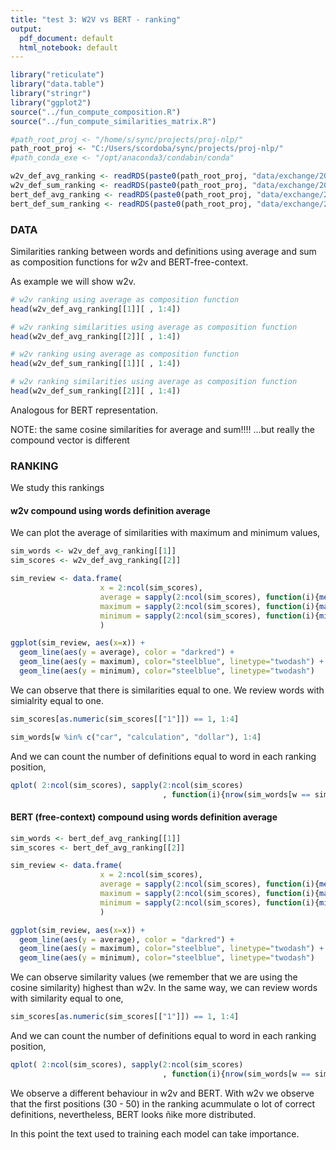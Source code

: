 ```yaml
---
title: "test 3: W2V vs BERT - ranking"
output:
  pdf_document: default
  html_notebook: default
---
```



```r
library("reticulate")
library("data.table")
library("stringr")
library("ggplot2")
source("../fun_compute_composition.R")
source("../fun_compute_similarities_matrix.R")

#path_root_proj <- "/home/s/sync/projects/proj-nlp/"
path_root_proj <- "C:/Users/scordoba/sync/projects/proj-nlp/"
#path_conda_exe <- "/opt/anaconda3/condabin/conda" 

w2v_def_avg_ranking <- readRDS(paste0(path_root_proj, "data/exchange/20200118-test3-wToDef/w2v_def_avg_ranking.rds"))
w2v_def_sum_ranking <- readRDS(paste0(path_root_proj, "data/exchange/20200118-test3-wToDef/w2v_def_sum_ranking.rds"))
bert_def_avg_ranking <- readRDS(paste0(path_root_proj, "data/exchange/20200118-test3-wToDef/bert_def_avg_ranking.rds"))
bert_def_sum_ranking <- readRDS(paste0(path_root_proj, "data/exchange/20200118-test3-wToDef/bert_def_sum_ranking.rds"))
```

### DATA

Similarities ranking between words and definitions using average and sum as composition functions for w2v and BERT-free-context.

As example we will show w2v.


```r
# w2v ranking using average as composition function
head(w2v_def_avg_ranking[[1]][ , 1:4])
```

```r
# w2v ranking similarities using average as composition function
head(w2v_def_avg_ranking[[2]][ , 1:4])
```

```r
# w2v ranking using average as composition function
head(w2v_def_sum_ranking[[1]][ , 1:4])
```

```r
# w2v ranking similarities using average as composition function
head(w2v_def_sum_ranking[[2]][ , 1:4])
```


Analogous for BERT representation.



NOTE: the same cosine similarities for average and sum!!!! ...but really the compound vector is different 



### RANKING

We study this rankings

#### w2v compound using words definition average

We can plot the average of similarities with maximum and minimum values,


```r
sim_words <- w2v_def_avg_ranking[[1]]
sim_scores <- w2v_def_avg_ranking[[2]]

sim_review <- data.frame(
                    x = 2:ncol(sim_scores),
                    average = sapply(2:ncol(sim_scores), function(i){mean(as.numeric(sim_scores[[i]]))}),
                    maximum = sapply(2:ncol(sim_scores), function(i){max(as.numeric(sim_scores[[i]]))}),
                    minimum = sapply(2:ncol(sim_scores), function(i){min(as.numeric(sim_scores[[i]]))})
                    )

ggplot(sim_review, aes(x=x)) + 
  geom_line(aes(y = average), color = "darkred") + 
  geom_line(aes(y = maximum), color="steelblue", linetype="twodash") + 
  geom_line(aes(y = minimum), color="steelblue", linetype="twodash") 
```

We can observe that there is similarities equal to one. We review words with simialrity equal to one.

```r
sim_scores[as.numeric(sim_scores[["1"]]) == 1, 1:4]
```

```r
sim_words[w %in% c("car", "calculation", "dollar"), 1:4]
```


And we can count the number of definitions equal to word in each ranking position,


```r
qplot( 2:ncol(sim_scores), sapply(2:ncol(sim_scores)
                                  , function(i){nrow(sim_words[w == sim_words[[i]]])}) , xlab = "position", ylab = "coincidences")
```



#### BERT (free-context) compound using words definition average


```r
sim_words <- bert_def_avg_ranking[[1]]
sim_scores <- bert_def_avg_ranking[[2]]

sim_review <- data.frame(
                    x = 2:ncol(sim_scores),
                    average = sapply(2:ncol(sim_scores), function(i){mean(as.numeric(sim_scores[[i]]))}),
                    maximum = sapply(2:ncol(sim_scores), function(i){max(as.numeric(sim_scores[[i]]))}),
                    minimum = sapply(2:ncol(sim_scores), function(i){min(as.numeric(sim_scores[[i]]))})
                    )

ggplot(sim_review, aes(x=x)) + 
  geom_line(aes(y = average), color = "darkred") + 
  geom_line(aes(y = maximum), color="steelblue", linetype="twodash") + 
  geom_line(aes(y = minimum), color="steelblue", linetype="twodash") 
```

We can observe similarity values (we remember that we are using the cosine similarity) highest than w2v. In the same way, we can review words with similarity equal to one,

```r
sim_scores[as.numeric(sim_scores[["1"]]) == 1, 1:4]
```

And we can count the number of definitions equal to word in each ranking position,


```r
qplot( 2:ncol(sim_scores), sapply(2:ncol(sim_scores)
                                  , function(i){nrow(sim_words[w == sim_words[[i]]])}) , xlab = "position", ylab = "coincidences")
```

We observe a different behaviour in w2v and BERT. With w2v we observe that the first positions (30 - 50) in the ranking acummulate o lot of correct definitions, nevertheless, BERT looks ñike more distributed. 

In this point the text used to training each model can take importance.
